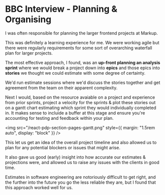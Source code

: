 # BBC Interview - Planning & Organising

I was often responsible for planning the larger frontend projects at Markup.

This was definitely a learning experience for me. We were working agile but there were regularly requirements for some sort of overarching waterfall plan for larger projects.

The most effective approach, I found, was an **up-front planning an analysis sprint** where we would break a project down into **epics** and those epics into **stories** we thought we could estimate with some degree of certainty.

We'd run estimate sessions where we'd discuss the stories together and get agreement from the team on their apparent complexity.

Next I would, based on the resource avaiable on a project and experience from prior sprints, project a velocity for the sprints & plot these stories out on a gantt chart estimating which sprint they would individually completed in. It makes sense to incluide a buffer at this stage and ensure you're accounting for testing and feedback within your plan.

<img
  src="/react-pdp-section-pages-gantt.png"
  style={{ margin: "1.5rem auto", display: "block" }}
/>

This let us get an idea of the overall project timeline and also allowed us to plan for any potential blockers or issues that might arise.

It also gave us good (early) insight into how accurate our estimates & projections were, and allowed us to raise any issues with the clients in good time.

Estimates in software engineering are notoriously difficult to get right, and the further into the future you go the less reliable they are, but I found that this approach worked well for us.
